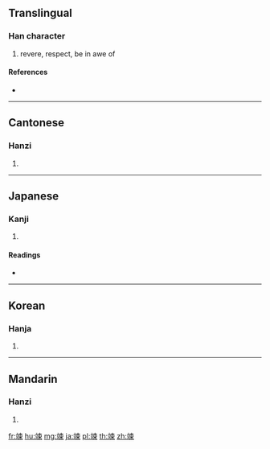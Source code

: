 {{character info/new}}
==Translingual==

===Han character===
{{Han char|rn=117|rad=立|as=07|sn=12|four=05196|canj=YTDL}}

# revere, respect, be in awe of

====References====
* {{Han ref|kx=0872.010|dkj=25776|dj=1302.130|hdz=42711.060|uh=7AE6|ud=31462|bh=DADC|bd=56028}}

----

==Cantonese==

===Hanzi===
{{yue-hanzi|jyut=|y=sung2}}

# {{defn|lang=yue|sort=立07}}

----

==Japanese==

===Kanji===
{{ja-kanji|grade=|rs=立07}}

# {{defn|lang=ja|sort=立07}}

====Readings====
* {{ja-readings|on=[[しょう]] (shō)|kun=[[つつしむ]] (tsutsushimu), [[おそれる]] (osoreru), [[すくむ]] (sukumu)|nanori=}}

----

==Korean==

===Hanja===
{{ko-hanja|hangeul=송|eumhun=|rv=song|mr=song|y=song}}

# {{defn|lang=ko|sort=立07}}

----

==Mandarin==

===Hanzi===
{{cmn-hanzi|pin=[[dǔ]] ([[du3]]), [[sǒng]] ([[song3]])|wg=tu<sup>3</sup>, sung<sup>3</sup>}}

# {{defn|lang=cmn|sort=立07}}

[[fr:竦]]
[[hu:竦]]
[[mg:竦]]
[[ja:竦]]
[[pl:竦]]
[[th:竦]]
[[zh:竦]]